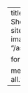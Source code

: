 ---
title: All Posts
description: Show all posts hosted on this site.
aliases: 
  - "/index.html"
image: "/assets/images/asterisk.png"

format:
  html: default

metadata-files:
  - _listing-all.yml
---